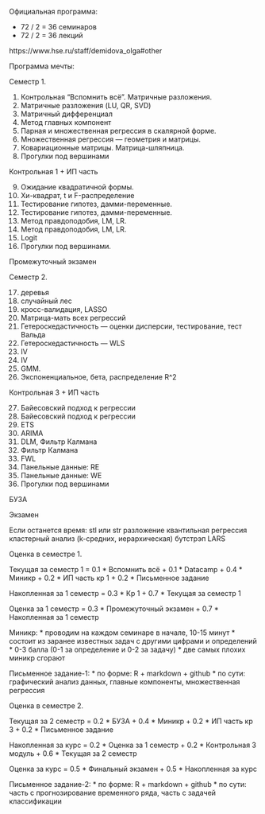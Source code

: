 Официальная программа:

* 72 / 2 = 36 семинаров
* 72 / 2 = 36 лекций

https://www.hse.ru/staff/demidova_olga#other

Программа мечты:

Семестр 1.

1. Контрольная "Вспомнить всё". Матричные разложения.
2. Матричные разложения (LU, QR, SVD)
3. Матричный дифференциал
4. Метод главных компонент
5. Парная и множественная регрессия в скалярной форме.
6. Множественная регрессия — геометрия и матрицы.
7. Ковариационные матрицы. Матрица-шляпница.
8. Прогулки под вершинами

Контрольная 1 + ИП часть

9. Ожидание квадратичной формы.
10. Хи-квадрат, t и F-распределение
11. Тестирование гипотез, дамми-переменные.
12. Тестирование гипотез, дамми-переменные.
13. Метод правдоподобия, LM, LR.
14. Метод правдоподобия, LM, LR.
15. Logit
16. Прогулки под вершинами.

Промежуточный экзамен

Семестр 2.

17. деревья
18. случайный лес
19. кросс-валидация, LASSO
20. Матрица-мать всех регрессий
21. Гетероскедастичность — оценки дисперсии, тестирование, тест Вальда
22. Гетероскедастичность — WLS
23. IV
24. IV
25. GMM.
26. Экспоненциальное, бета, распределение R^2

Контрольная 3 + ИП часть

27. Байесовский подход к регрессии
28. Байесовский подход к регрессии
29. ETS
30. ARIMA
31. DLM, Фильтр Калмана
32. Фильтр Калмана
33. FWL
34. Панельные данные: RE
35. Панельные данные: WE
36. Прогулки под вершинами

БУЗА

Экзамен

Если останется время:
stl или str разложение
квантильная регрессия
кластерный анализ (k-средних, иерархическая)
бутстрэп
LARS

Оценка в семестре 1.

Текущая за семестр 1 = 0.1 * Вспомнить всё + 0.1 * Datacamp + 0.4 * Миникр + 0.2 * ИП часть кр 1 + 0.2 * Письменное задание

Накопленная за 1 семестр = 0.3 * Кр 1 + 0.7 * Текущая за семестр 1

Оценка за 1 семестр = 0.3 * Промежуточный экзамен + 0.7 * Накопленная за 1 семестр

Миникр:
* проводим на каждом семинаре в начале, 10-15 минут
* состоит из заранее известных задач с другими цифрами и определений
* 0-3 балла (0-1 за определение и 0-2 за задачу)
* две самых плохих миникр сгорают

Письменное задание-1:
* по форме: R + markdown + github
* по сути: графический анализ данных, главные компоненты, множественная регрессия

Оценка в семестре 2.

Текущая за 2 семестр = 0.2 * БУЗА + 0.4 * Миникр + 0.2 * ИП часть кр 3 + 0.2 * Письменное задание

Накопленная за курс = 0.2 * Оценка за 1 семестр + 0.2 * Контрольная 3 модуль +
0.6 * Текущая за 2 семестр

Оценка за курс = 0.5 * Финальный экзамен + 0.5 * Накопленная за курс


Письменное задание-2:
* по форме: R + markdown + github
* по сути: часть с прогнозирование временного ряда, часть с задачей классификации
